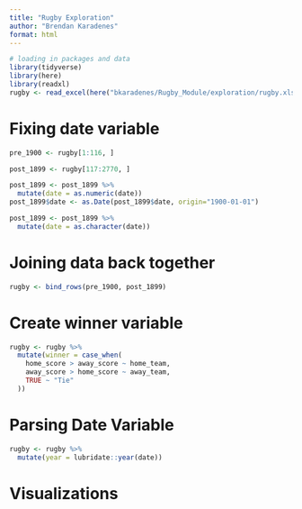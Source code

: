 ```yaml
---
title: "Rugby Exploration"
author: "Brendan Karadenes"
format: html
---
```


```r
# loading in packages and data
library(tidyverse)
library(here)
library(readxl)
rugby <- read_excel(here("bkaradenes/Rugby_Module/exploration/rugby.xlsx"))
```

# Fixing date variable

```r
pre_1900 <- rugby[1:116, ]
```

```r
post_1899 <- rugby[117:2770, ]
```

```r
post_1899 <- post_1899 %>%
  mutate(date = as.numeric(date))
post_1899$date <- as.Date(post_1899$date, origin="1900-01-01")
```

```r
post_1899 <- post_1899 %>%
  mutate(date = as.character(date))
```

# Joining data back together

```r
rugby <- bind_rows(pre_1900, post_1899)
```

# Create winner variable

```r
rugby <- rugby %>%
  mutate(winner = case_when(
    home_score > away_score ~ home_team,
    away_score > home_score ~ away_team,
    TRUE ~ "Tie"
  ))
```

# Parsing Date Variable

```r
rugby <- rugby %>%
  mutate(year = lubridate::year(date))
```

# Visualizations








